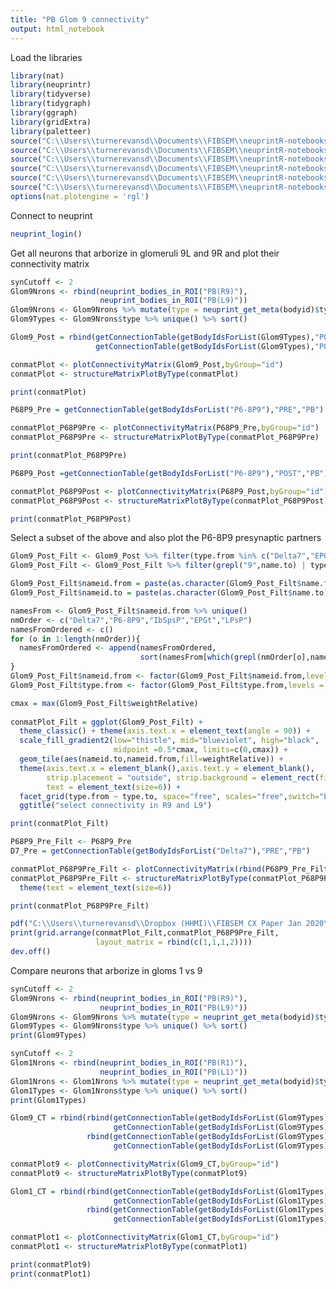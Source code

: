 ```yaml
---
title: "PB Glom 9 connectivity"
output: html_notebook
---
```


Load the libraries
```r
library(nat)
library(neuprintr)
library(tidyverse)
library(tidygraph)
library(ggraph)
library(gridExtra)
library(paletteer)
source("C:\\Users\\turnerevansd\\Documents\\FIBSEM\\neuprintR-notebooks\\pathways.R")
source("C:\\Users\\turnerevansd\\Documents\\FIBSEM\\neuprintR-notebooks\\R\\supertypeUtils.R")
source("C:\\Users\\turnerevansd\\Documents\\FIBSEM\\neuprintR-notebooks\\visualizeConnectivityTables.R")
source("C:\\Users\\turnerevansd\\Documents\\FIBSEM\\neuprintR-notebooks\\neuprintQueryUtils.R")
source("C:\\Users\\turnerevansd\\Documents\\FIBSEM\\neuprintR-notebooks\\colorCodeLookup.R")
source("C:\\Users\\turnerevansd\\Documents\\FIBSEM\\neuprintR-notebooks\\FBNetworkVisUtils.R")
options(nat.plotengine = 'rgl')
```

Connect to neuprint
```r
neuprint_login()
```

Get all neurons that arborize in glomeruli 9L and 9R and plot their connectivity matrix
```r
synCutoff <- 2
Glom9Nrons <- rbind(neuprint_bodies_in_ROI("PB(R9)"),
                    neuprint_bodies_in_ROI("PB(L9)"))
Glom9Nrons <- Glom9Nrons %>% mutate(type = neuprint_get_meta(bodyid)$type) %>% filter(roipost > synCutoff | roipre > synCutoff)
Glom9Types <- Glom9Nrons$type %>% unique() %>% sort()

Glom9_Post = rbind(getConnectionTable(getBodyIdsForList(Glom9Types),"POST","PB(R9)"),
                   getConnectionTable(getBodyIdsForList(Glom9Types),"POST","PB(L9)"))

conmatPlot <- plotConnectivityMatrix(Glom9_Post,byGroup="id")
conmatPlot <- structureMatrixPlotByType(conmatPlot)

print(conmatPlot)

P68P9_Pre = getConnectionTable(getBodyIdsForList("P6-8P9"),"PRE","PB")

conmatPlot_P68P9Pre <- plotConnectivityMatrix(P68P9_Pre,byGroup="id")
conmatPlot_P68P9Pre <- structureMatrixPlotByType(conmatPlot_P68P9Pre)

print(conmatPlot_P68P9Pre)

P68P9_Post =getConnectionTable(getBodyIdsForList("P6-8P9"),"POST","PB")

conmatPlot_P68P9Post <- plotConnectivityMatrix(P68P9_Post,byGroup="id")
conmatPlot_P68P9Post <- structureMatrixPlotByType(conmatPlot_P68P9Post)

print(conmatPlot_P68P9Post)
```

Select a subset of the above and also plot the P6-8P9 presynaptic partners
```r
Glom9_Post_Filt <- Glom9_Post %>% filter(type.from %in% c("Delta7","EPGt","LPsP","IbSpsP","P6-8P9"))
Glom9_Post_Filt <- Glom9_Post_Filt %>% filter(grepl("9",name.to) | type.to == "Delta7" | type.to == "LPsP")

Glom9_Post_Filt$nameid.from = paste(as.character(Glom9_Post_Filt$name.from), as.character(Glom9_Post_Filt$from), sep = "_")
Glom9_Post_Filt$nameid.to = paste(as.character(Glom9_Post_Filt$name.to), as.character(Glom9_Post_Filt$to), sep = "_")

namesFrom <- Glom9_Post_Filt$nameid.from %>% unique()
nmOrder <- c("Delta7","P6-8P9","IbSpsP","EPGt","LPsP")
namesFromOrdered <- c()
for (o in 1:length(nmOrder)){
  namesFromOrdered <- append(namesFromOrdered,
                             sort(namesFrom[which(grepl(nmOrder[o],namesFrom))]))
}
Glom9_Post_Filt$nameid.from <- factor(Glom9_Post_Filt$nameid.from,levels = namesFromOrdered)
Glom9_Post_Filt$type.from <- factor(Glom9_Post_Filt$type.from,levels = rev(nmOrder))

cmax = max(Glom9_Post_Filt$weightRelative)
  
conmatPlot_Filt = ggplot(Glom9_Post_Filt) + 
  theme_classic() + theme(axis.text.x = element_text(angle = 90)) +
  scale_fill_gradient2(low="thistle", mid="blueviolet", high="black", 
                       midpoint =0.5*cmax, limits=c(0,cmax)) +
  geom_tile(aes(nameid.to,nameid.from,fill=weightRelative)) +
  theme(axis.text.x = element_blank(),axis.text.y = element_blank(), 
        strip.placement = "outside", strip.background = element_rect(fill=NA, colour="grey50"),
        text = element_text(size=6)) +
  facet_grid(type.from ~ type.to, space="free", scales="free",switch="both") +
  ggtitle("select connectivity in R9 and L9")

print(conmatPlot_Filt)

P68P9_Pre_Filt <- P68P9_Pre
D7_Pre = getConnectionTable(getBodyIdsForList("Delta7"),"PRE","PB")

conmatPlot_P68P9Pre_Filt <- plotConnectivityMatrix(rbind(P68P9_Pre_Filt,D7_Pre) ,byGroup="id")
conmatPlot_P68P9Pre_Filt <- structureMatrixPlotByType(conmatPlot_P68P9Pre_Filt) + ggtitle("PB inputs to P6-8P9 and D7s") + 
  theme(text = element_text(size=6))

print(conmatPlot_P68P9Pre_Filt)

pdf("C:\\Users\\turnerevansd\\Dropbox (HHMI)\\FIBSEM CX Paper Jan 2020\\Figures\\PB\\Glom9_Summary.pdf", width = 15, height = 5)
print(grid.arrange(conmatPlot_Filt,conmatPlot_P68P9Pre_Filt,
                   layout_matrix = rbind(c(1,1,1,2))))
dev.off()
```

Compare neurons that arborize in gloms 1 vs 9
```r
synCutoff <- 2
Glom9Nrons <- rbind(neuprint_bodies_in_ROI("PB(R9)"),
                    neuprint_bodies_in_ROI("PB(L9)"))
Glom9Nrons <- Glom9Nrons %>% mutate(type = neuprint_get_meta(bodyid)$type) %>% filter(roipost > synCutoff | roipre > synCutoff)
Glom9Types <- Glom9Nrons$type %>% unique() %>% sort()
print(Glom9Types)

synCutoff <- 2
Glom1Nrons <- rbind(neuprint_bodies_in_ROI("PB(R1)"),
                    neuprint_bodies_in_ROI("PB(L1)"))
Glom1Nrons <- Glom1Nrons %>% mutate(type = neuprint_get_meta(bodyid)$type) %>% filter(roipost > synCutoff | roipre > synCutoff)
Glom1Types <- Glom1Nrons$type %>% unique() %>% sort()
print(Glom1Types)

Glom9_CT = rbind(rbind(getConnectionTable(getBodyIdsForList(Glom9Types),"POST","PB(R9)"),
                       getConnectionTable(getBodyIdsForList(Glom9Types),"POST","PB(L9)")),
                 rbind(getConnectionTable(getBodyIdsForList(Glom9Types),"PRE","PB(R9)"),
                       getConnectionTable(getBodyIdsForList(Glom9Types),"PRE","PB(L9)")))

conmatPlot9 <- plotConnectivityMatrix(Glom9_CT,byGroup="id")
conmatPlot9 <- structureMatrixPlotByType(conmatPlot9)

Glom1_CT = rbind(rbind(getConnectionTable(getBodyIdsForList(Glom1Types),"POST","PB(R1)"),
                       getConnectionTable(getBodyIdsForList(Glom1Types),"POST","PB(L1)")),
                 rbind(getConnectionTable(getBodyIdsForList(Glom1Types),"PRE","PB(R1)"),
                       getConnectionTable(getBodyIdsForList(Glom1Types),"PRE","PB(L1)")))

conmatPlot1 <- plotConnectivityMatrix(Glom1_CT,byGroup="id")
conmatPlot1 <- structureMatrixPlotByType(conmatPlot1)

print(conmatPlot9)
print(conmatPlot1)
```
